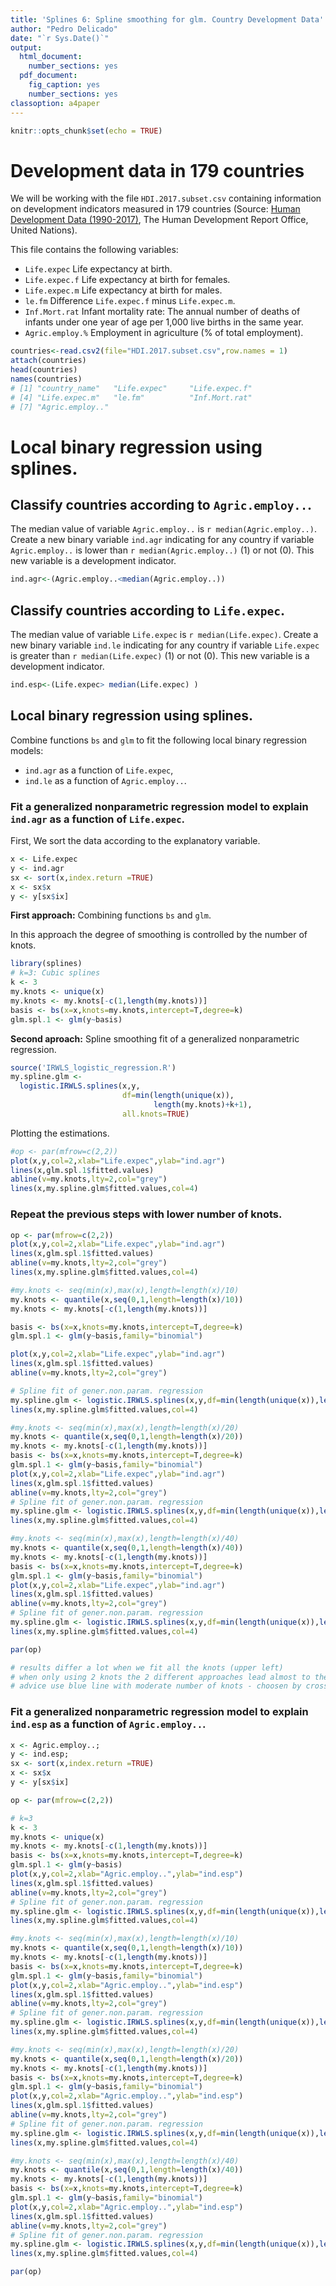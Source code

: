 ```yaml
---
title: 'Splines 6: Spline smoothing for glm. Country Development Data'
author: "Pedro Delicado"
date: "`r Sys.Date()`"
output:
  html_document:
    number_sections: yes
  pdf_document:
    fig_caption: yes
    number_sections: yes
classoption: a4paper
---
```

<!-- Comment lines are like this one -->
<!-- Use "\newpage" when you want a new page break in the pdf output  -->


```r
knitr::opts_chunk$set(echo = TRUE)
```


# Development data in 179 countries

We will be working with the file `HDI.2017.subset.csv` containing information on development indicators measured in 179 countries (Source: [Human Development Data (1990-2017)](http://hdr.undp.org/en/data), The Human Development Report Office, United Nations).

This file contains the following variables:

* `Life.expec` Life expectancy at birth.
* `Life.expec.f` Life expectancy at birth for females.
* `Life.expec.m` Life expectancy at birth for males.
* `le.fm` Difference `Life.expec.f` minus `Life.expec.m`.
* `Inf.Mort.rat` Infant mortality rate: The annual number of deaths of infants under one year of age per 1,000 live births in the same year.
* `Agric.employ.%` Employment in agriculture (% of total employment).

```r
countries<-read.csv2(file="HDI.2017.subset.csv",row.names = 1)
attach(countries)
head(countries)
names(countries)
# [1] "country_name"   "Life.expec"     "Life.expec.f"  
# [4] "Life.expec.m"   "le.fm"          "Inf.Mort.rat"  
# [7] "Agric.employ.."     
```


# Local binary regression using splines. 

## Classify countries according to `Agric.employ..`. 

The median value of variable `Agric.employ..` is `r median(Agric.employ..)`. 
Create a new binary variable `ind.agr` indicating for any country if variable `Agric.employ..` is lower than `r median(Agric.employ..)` (1) or not (0).
This new variable is a development indicator.

```r
ind.agr<-(Agric.employ..<median(Agric.employ..))
```

## Classify countries according to `Life.expec`.

The median value of variable `Life.expec` is `r median(Life.expec)`. 
Create a new binary variable `ind.le` indicating for any country if variable `Life.expec` is greater than `r median(Life.expec)` (1) or not (0).
This new variable is a development indicator.

```r
ind.esp<-(Life.expec> median(Life.expec) )
```

## Local binary regression using splines.

Combine functions `bs` and `glm` to fit the following local binary regression models:

* `ind.agr` as a function of `Life.expec`,
* `ind.le`  as a function of `Agric.employ..`.


### Fit a generalized nonparametric regression model to explain `ind.agr` as a function of `Life.expec`.

First, We sort the data according to the explanatory variable.
```r
x <- Life.expec
y <- ind.agr
sx <- sort(x,index.return =TRUE)
x <- sx$x
y <- y[sx$ix]
```

**First approach:** Combining functions `bs` and `glm`.

In this approach the degree of smoothing is controlled by the number of knots. 

```r
library(splines)
# k=3: Cubic splines
k <- 3
my.knots <- unique(x)
my.knots <- my.knots[-c(1,length(my.knots))] 
basis <- bs(x=x,knots=my.knots,intercept=T,degree=k)
glm.spl.1 <- glm(y~basis)
```

**Second aproach:** Spline smoothing fit of a generalized nonparametric regression.

```r
source('IRWLS_logistic_regression.R')
my.spline.glm <- 
  logistic.IRWLS.splines(x,y,
                         df=min(length(unique(x)),
                                length(my.knots)+k+1),
                         all.knots=TRUE)
```

Plotting the estimations.
```r
#op <- par(mfrow=c(2,2))
plot(x,y,col=2,xlab="Life.expec",ylab="ind.agr")
lines(x,glm.spl.1$fitted.values)
abline(v=my.knots,lty=2,col="grey")
lines(x,my.spline.glm$fitted.values,col=4)
```

### Repeat the previous steps with lower number of knots.
```r
op <- par(mfrow=c(2,2))
plot(x,y,col=2,xlab="Life.expec",ylab="ind.agr")
lines(x,glm.spl.1$fitted.values)
abline(v=my.knots,lty=2,col="grey")
lines(x,my.spline.glm$fitted.values,col=4)

#my.knots <- seq(min(x),max(x),length=length(x)/10)
my.knots <- quantile(x,seq(0,1,length=length(x)/10))
my.knots <- my.knots[-c(1,length(my.knots))]

basis <- bs(x=x,knots=my.knots,intercept=T,degree=k)
glm.spl.1 <- glm(y~basis,family="binomial")

plot(x,y,col=2,xlab="Life.expec",ylab="ind.agr")
lines(x,glm.spl.1$fitted.values)
abline(v=my.knots,lty=2,col="grey")

# Spline fit of gener.non.param. regression
my.spline.glm <- logistic.IRWLS.splines(x,y,df=min(length(unique(x)),length(my.knots)+k+1),all.knots=TRUE)
lines(x,my.spline.glm$fitted.values,col=4)

#my.knots <- seq(min(x),max(x),length=length(x)/20)
my.knots <- quantile(x,seq(0,1,length=length(x)/20))
my.knots <- my.knots[-c(1,length(my.knots))] 
basis <- bs(x=x,knots=my.knots,intercept=T,degree=k)
glm.spl.1 <- glm(y~basis,family="binomial")
plot(x,y,col=2,xlab="Life.expec",ylab="ind.agr")
lines(x,glm.spl.1$fitted.values)
abline(v=my.knots,lty=2,col="grey")
# Spline fit of gener.non.param. regression
my.spline.glm <- logistic.IRWLS.splines(x,y,df=min(length(unique(x)),length(my.knots)+k+1),all.knots=TRUE)
lines(x,my.spline.glm$fitted.values,col=4)

#my.knots <- seq(min(x),max(x),length=length(x)/40)
my.knots <- quantile(x,seq(0,1,length=length(x)/40))
my.knots <- my.knots[-c(1,length(my.knots))] 
basis <- bs(x=x,knots=my.knots,intercept=T,degree=k)
glm.spl.1 <- glm(y~basis,family="binomial")
plot(x,y,col=2,xlab="Life.expec",ylab="ind.agr")
lines(x,glm.spl.1$fitted.values)
abline(v=my.knots,lty=2,col="grey")
# Spline fit of gener.non.param. regression
my.spline.glm <- logistic.IRWLS.splines(x,y,df=min(length(unique(x)),length(my.knots)+k+1),all.knots=TRUE)
lines(x,my.spline.glm$fitted.values,col=4)

par(op)

# results differ a lot when we fit all the knots (upper left)
# when only using 2 knots the 2 different approaches lead almost to the same result
# advice use blue line with moderate number of knots - choosen by cross validatation
``` 

### Fit a generalized nonparametric regression model to explain `ind.esp` as a function of `Agric.employ..`.

```r
x <- Agric.employ..; 
y <- ind.esp; 
sx <- sort(x,index.return =TRUE)
x <- sx$x
y <- y[sx$ix]

op <- par(mfrow=c(2,2))

# k=3 
k <- 3
my.knots <- unique(x)
my.knots <- my.knots[-c(1,length(my.knots))] 
basis <- bs(x=x,knots=my.knots,intercept=T,degree=k)
glm.spl.1 <- glm(y~basis)
plot(x,y,col=2,xlab="Agric.employ..",ylab="ind.esp")
lines(x,glm.spl.1$fitted.values)
abline(v=my.knots,lty=2,col="grey")
# Spline fit of gener.non.param. regression
my.spline.glm <- logistic.IRWLS.splines(x,y,df=min(length(unique(x)),length(my.knots)+k+1),all.knots=TRUE)
lines(x,my.spline.glm$fitted.values,col=4)

#my.knots <- seq(min(x),max(x),length=length(x)/10)
my.knots <- quantile(x,seq(0,1,length=length(x)/10))
my.knots <- my.knots[-c(1,length(my.knots))] 
basis <- bs(x=x,knots=my.knots,intercept=T,degree=k)
glm.spl.1 <- glm(y~basis,family="binomial")
plot(x,y,col=2,xlab="Agric.employ..",ylab="ind.esp")
lines(x,glm.spl.1$fitted.values)
abline(v=my.knots,lty=2,col="grey")
# Spline fit of gener.non.param. regression
my.spline.glm <- logistic.IRWLS.splines(x,y,df=min(length(unique(x)),length(my.knots)+k+1),all.knots=TRUE)
lines(x,my.spline.glm$fitted.values,col=4)

#my.knots <- seq(min(x),max(x),length=length(x)/20)
my.knots <- quantile(x,seq(0,1,length=length(x)/20))
my.knots <- my.knots[-c(1,length(my.knots))] 
basis <- bs(x=x,knots=my.knots,intercept=T,degree=k)
glm.spl.1 <- glm(y~basis,family="binomial")
plot(x,y,col=2,xlab="Agric.employ..",ylab="ind.esp")
lines(x,glm.spl.1$fitted.values)
abline(v=my.knots,lty=2,col="grey")
# Spline fit of gener.non.param. regression
my.spline.glm <- logistic.IRWLS.splines(x,y,df=min(length(unique(x)),length(my.knots)+k+1),all.knots=TRUE)
lines(x,my.spline.glm$fitted.values,col=4)

#my.knots <- seq(min(x),max(x),length=length(x)/40)
my.knots <- quantile(x,seq(0,1,length=length(x)/40))
my.knots <- my.knots[-c(1,length(my.knots))] 
basis <- bs(x=x,knots=my.knots,intercept=T,degree=k)
glm.spl.1 <- glm(y~basis,family="binomial")
plot(x,y,col=2,xlab="Agric.employ..",ylab="ind.esp")
lines(x,glm.spl.1$fitted.values)
abline(v=my.knots,lty=2,col="grey")
# Spline fit of gener.non.param. regression
my.spline.glm <- logistic.IRWLS.splines(x,y,df=min(length(unique(x)),length(my.knots)+k+1),all.knots=TRUE)
lines(x,my.spline.glm$fitted.values,col=4)

par(op)
```